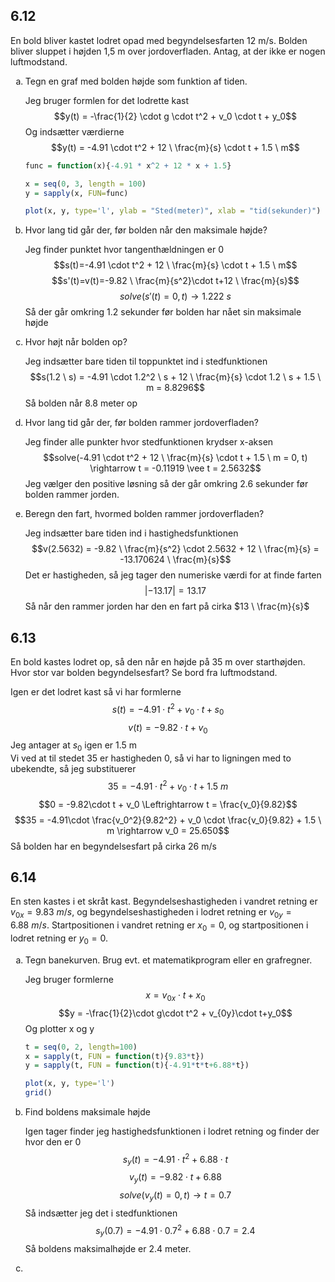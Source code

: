 ## 6.12

En bold bliver kastet lodret opad med begyndelsesfarten 12 m/s.
Bolden bliver sluppet i højden 1,5 m over jordoverfladen. Antag, at der ikke
er nogen luftmodstand.

a. Tegn en graf med bolden højde som funktion af tiden.
   
   Jeg bruger formlen for det lodrette kast
   $$y(t) = -\frac{1}{2} \cdot g \cdot t^2 + v_0 \cdot t + y_0$$
   Og indsætter værdierne
   $$y(t) = -4.91 \cdot t^2 + 12 \ \frac{m}{s} \cdot t + 1.5 \ m$$

    ```r
   func = function(x){-4.91 * x^2 + 12 * x + 1.5}

   x = seq(0, 3, length = 100)
   y = sapply(x, FUN=func)

   plot(x, y, type='l', ylab = "Sted(meter)", xlab = "tid(sekunder)")
    ```

   \pagebreak

b. Hvor lang tid går der, før bolden når den maksimale højde?
   
   Jeg finder punktet hvor tangenthældningen er 0
   $$s(t)=-4.91 \cdot t^2 + 12 \ \frac{m}{s} \cdot t + 1.5 \ m$$
   $$s'(t)=v(t)=-9.82 \ \frac{m}{s^2}\cdot t+12 \ \frac{m}{s}$$
   $$solve(s'(t)=0, t) \rightarrow 1.222 \ s$$
   Så der går omkring 1.2 sekunder før bolden har nået sin maksimale højde

c. Hvor højt når bolden op?
   
   Jeg indsætter bare tiden til toppunktet ind i stedfunktionen
   $$s(1.2 \ s) = -4.91 \cdot 1.2^2 \ s + 12 \ \frac{m}{s} \cdot 1.2 \ s + 1.5 \ m = 8.8296$$
   Så bolden når 8.8 meter op

d. Hvor lang tid går der, før bolden rammer jordoverfladen?
   
   Jeg finder alle punkter hvor stedfunktionen krydser x-aksen
   $$solve(-4.91 \cdot t^2 + 12 \ \frac{m}{s} \cdot t + 1.5 \ m = 0, t) \rightarrow t = -0.11919 \vee t = 2.5632$$
   Jeg vælger den positive løsning så der går omkring 2.6 sekunder før bolden rammer jorden.

e. Beregn den fart, hvormed bolden rammer jordoverfladen?
   
   Jeg indsætter bare tiden ind i hastighedsfunktionen
   $$v(2.5632) = -9.82 \ \frac{m}{s^2} \cdot 2.5632 + 12 \ \frac{m}{s} = -13.170624 \ \frac{m}{s}$$
   Det er hastigheden, så jeg tager den numeriske værdi for at finde farten
   $$|-13.17| = 13.17$$
   Så når den rammer jorden har den en fart på cirka $13 \ \frac{m}{s}$

## 6.13

En bold kastes lodret op, så den når en højde på 35 m over starthøjden.
Hvor stor var bolden begyndelsesfart? Se bord fra luftmodstand.  

Igen er det lodret kast så vi har formlerne
$$s(t) = -4.91\cdot t^2 + v_0\cdot t + s_0$$
$$v(t) = -9.82 \cdot t + v_0$$
Jeg antager at $s_0$ igen er 1.5 m  
Vi ved at til stedet 35 er hastigheden 0, så vi har to ligningen med
to ubekendte, så jeg substituerer
$$35 = -4.91\cdot t^2 + v_0\cdot t + 1.5 \ m$$
$$0 = -9.82\cdot t + v_0 \Leftrightarrow t = \frac{v_0}{9.82}$$
$$35 = -4.91\cdot \frac{v_0^2}{9.82^2} + v_0 \cdot \frac{v_0}{9.82} + 1.5 \ m \rightarrow v_0 = 25.650$$
Så bolden har en begyndelsesfart på cirka 26 m/s

## 6.14

En sten kastes i et skråt kast. Begyndelseshastigheden i vandret retning er $v_{0x}=9.83 \ m/s$, og begyndelseshastigheden
i lodret retning er $v_{0y}=6.88 \ m/s$. Startpositionen i vandret retning er $x_0 = 0$, og startpositionen i lodret
retning er $y_0 = 0$.

a. Tegn banekurven. Brug evt. et matematikprogram eller en grafregner.
   
   Jeg bruger formlerne
   $$x = v_{0x}\cdot t + x_0$$
   $$y = -\frac{1}{2}\cdot g\cdot t^2 + v_{0y}\cdot t+y_0$$
   Og plotter x og y

    ```r
    t = seq(0, 2, length=100)
    x = sapply(t, FUN = function(t){9.83*t})
    y = sapply(t, FUN = function(t){-4.91*t*t+6.88*t})

    plot(x, y, type='l')
    grid()
    ```

   \pagebreak

b. Find boldens maksimale højde
   
   Igen tager finder jeg hastighedsfunktionen i lodret retning og finder der hvor den er 0
   $$s_y(t) = -4.91\cdot t^2 + 6.88\cdot t$$
   $$v_y(t) = -9.82\cdot t + 6.88$$
   $$solve(v_y(t)=0, t) \rightarrow t = 0.7$$
   Så indsætter jeg det i stedfunktionen
   $$s_y(0.7) = -4.91\cdot 0.7^2 + 6.88\cdot 0.7 = 2.4$$
   Så boldens maksimalhøjde er 2.4 meter.

c. 
